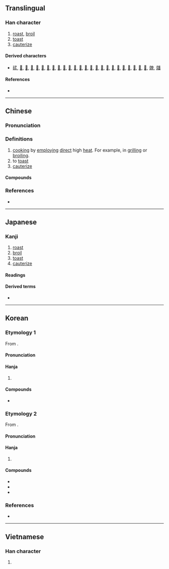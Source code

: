 {{character info}}
==Translingual==

===Han character===
{{Han char|rn=86|rad=火|as=04|sn=8|four=27809|canj=BF|ids=⿱⿴𠂊⺀火(GJK),⿱⿴𠂊冫火{HT),⿱爫火(V)}}

# [[roast]], [[broil]]
# [[toast]]
# [[cauterize]]

====Derived characters====
* [[䂹]], [[𠶨]], [[𣇧]], [[𣶋]], [[𤍙]], [[𤎡]], [[𤎢]], [[𤏝]], [[𤐬]], [[𤑃]], [[𤑗]], [[𤑩]], [[𤒗]], [[𤒣]], [[𤒧]], [[𤓏]], [[𤟙]], [[𦓟]], [[𦜡]], [[𦠁]], [[𦠹]], [[𦠺]], [[𨂂]], [[𨹾]], [[𩀲]], [[爒]], [[㸋]]

====References====
* {{Han ref|kx=0667.240|dkj=18922|dj=1077.030|hdz=32192.160|uh=7099|ud=28825|bh=AAA5|bd=43685}}

----

==Chinese==
{{zh-forms}}

===Pronunciation===
{{zh-pron
|m=zhì
|c=zek3,zik3
|h=pfs=lat
|mn=qz:chiak/xm,zz:chek/qz,tw,xm,zz:chià/twv:chia̍h/twv:chòaⁿ
|mn_note=chiak/chek - literary; chià - vernacular
|mc=y
|oc=y
|cat=v
}}
{{attention|zh|please check}}

===Definitions===
{{zh-hanzi}}

# [[cooking]] by [[employ]]ing [[direct]] high [[heat]]. For example, in [[grill]]ing or [[broil]]ing.
# to [[toast]]
# [[cauterize]]

====Compounds====
{{zh-der|冷炙|嘬炙|日炙風吹|日炙風篩|欲炙之色|殘杯冷炙|殘槃冷炙|殘羹冷炙|炎陽炙人|炙冰使燥|炙手可熱|炙熱|炙背|炙膚皸足|炙雞漬酒|炙鳳烹龍|焦炙|膾炙人口|行炙|親炙|餘杯冷炙|鴞炙}}

===References===
* {{R:yue:Hanzi}}

----

==Japanese==

===Kanji===
{{ja-kanji|grade=|rs=火04}}

# [[roast]]
# [[broil]]
# [[toast]]
# [[cauterize]]

====Readings====
{{ja-readings
|on=しゃ, せき
|kun=あぶ-る
}}

====Derived terms====
* {{ja-r|炙る|あぶる}}

----

==Korean==

===Etymology 1===
From {{der|ko|ltc|-}} {{ltc-l|炙|id=1}}. {{hanja-hunmong|쟈〯|cyǎ|雜語|hun=구울〮 쟈〯}}

====Pronunciation====
{{ko-hanja-pron|자}}

====Hanja====
{{ko-hanja-search}}
{{ko-hanja|굽다|구울|자}}

# {{hanja form of|자|to [[roast]]; to [[broil]]}}

====Compounds====
{{der-top3|Compounds}}
* {{ko-l|회자|膾炙}}
{{der-bottom}}

===Etymology 2===
From {{der|ko|ltc|-}} {{ltc-l|炙|id=2}}. {{hanja-hunmong|젹〮|cyék|食饌|hun=젹〮 젹〮}}

====Pronunciation====
{{ko-hanja-pron|적}}

====Hanja====
{{ko-hanja|굽다|구울|적}}

# {{hanja form of|적|{{w|Jeok}}}}

====Compounds====
{{der-top3|Compounds}}
* {{ko-l|산적|散炙}}
* {{ko-l|맥적|貊炙}}
* {{ko-l|적철|炙鐵}}
{{der-bottom}}

===References===
* {{R:hanjadoc|6661}}

----

==Vietnamese==

===Han character===
{{vi-readings|reading=chá, chả, chích|rs=火04}}

# {{rfdef|vi|sort=火04}}